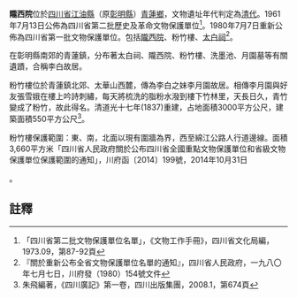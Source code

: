 {{msg:四川省文物保護單位
|名稱 = 太白故居
|編號 = 19
|圖片 = 
|級別 = S02
|分類 = 
|時代 = [[清代|清代]]
|地点 = [[四川省|四川省]][[江油縣|江油縣]]（原[[彰明縣|彰明縣]]）[[青蓮鄉|青蓮鄉]]
|坐標 =
|登錄 = 1961年7月13日
}}
{{msg:四川省文物保護單位
|名稱 = 太白故居（包括[[隴西院|隴西院]]、粉竹樓、[[太白祠|太白祠]]）
|編號 = 102
|圖片 = 
|級別 = S1
|分類 = 
|時代 = [[清代|清代]]
|地点 = [[四川省|四川省]][[江油縣|江油縣]]青蓮場
|坐標 =
|登錄 = 1980年7月7日
}}
'''隴西院'''位於[[四川省|四川省]][[江油縣|江油縣]]（原[[彰明縣|彰明縣]]）[[青蓮鄉|青蓮鄉]]，文物遺址年代判定為[[清代|清代]]。1961年7月13日公佈為四川省第二批歷史及革命文物保護單位<ref>「四川省第二批文物保護單位名單」，《文物工作手冊》，四川省文化局編，1973.09，第87-92頁</ref>。1980年7月7日重新公佈為四川省第一批文物保護單位。包括[[隴西院|隴西院]]、粉竹樓、[[太白祠|太白祠]]<ref>『關於重新公布全省文物保護單位名單的通知』，四川省人民政府，一九八〇年七月七日，川府發（1980）154號文件</ref>。

在彰明縣南郊的青蓮鎮，分布著太白祠、隴西院、粉竹樓、洗墨池、月園墓等有關遺蹟，合稱李白故居。

粉竹樓位於青蓮鎮北郊、太華山西麓，傳為李白之妹李月園故居。相傳李月園與好友張雪娥在樓上吟詩刺繡，每天將梳洗的脂粉水潑到樓下竹林里，天長日久，青竹變成了粉竹，故此得名。清道光十七年(1837)重建，占地面積3000平方公尺，建築面積550平方公尺<ref>朱飛編著，《四川廣記》第一卷，四川出版集團，2008.1，第674頁</ref>。

粉竹樓保護範圍：東、南，北面以現有圍牆為界，西至綿江公路人行道邊線。面積3,660平方米「四川省人民政府關於公布四川省全國重點文物保護單位和省級文物保護單位保護範圍的通知」，川府函〔2014〕199號，2014年10月31日</ref>。
==註釋==
{{reflist}}
{{文物保護單位小作品}}
{{綿陽市境內的四川省文物保護單位}}